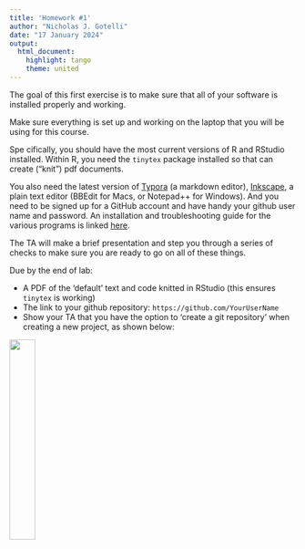 ```yaml
---
title: 'Homework #1'
author: "Nicholas J. Gotelli"
date: "17 January 2024"
output: 
  html_document: 
    highlight: tango
    theme: united
---
```


The goal of this first exercise is to make sure that all of your software is installed properly and working.

Make sure everything is set up and working on the laptop that you will be using for this course. 

Spe
cifically, you should have the most current versions of R and RStudio installed. Within R, you need the `tinytex` package installed so that can create ("knit") pdf documents.

You also need the latest version of [Typora](https://typora.io/) (a markdown editor), [Inkscape](https://inkscape.org/release/inkscape-1.1.1/),  a plain text editor (BBEdit for Macs, or Notepad++ for Windows). And you need to be signed up for a GitHub account and have handy your github user name and password. An installation and troubleshooting guide for the various programs is linked [here](Installation_Instructions.html). 

The TA will make a brief presentation and step you through a series of checks to make sure you are ready to go on all of these things.

Due by the end of lab:    

* A PDF of the 'default' text and code knitted in RStudio (this ensures `tinytex` is working)
* The link to your github repository: `https://github.com/YourUserName`
* Show your TA that you have the option to 'create a git repository' when creating a new project, as shown below:

![](git-box-example.png){width=30%} 


